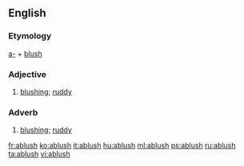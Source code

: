 ==English==

===Etymology===
[[a-]] + [[blush]]

===Adjective===
{{en-adj}}

#[[blushing]]; [[ruddy]]

===Adverb===
{{en-adv}}

#[[blushing]]; [[ruddy]]

[[fr:ablush]]
[[ko:ablush]]
[[it:ablush]]
[[hu:ablush]]
[[ml:ablush]]
[[ps:ablush]]
[[ru:ablush]]
[[ta:ablush]]
[[vi:ablush]]